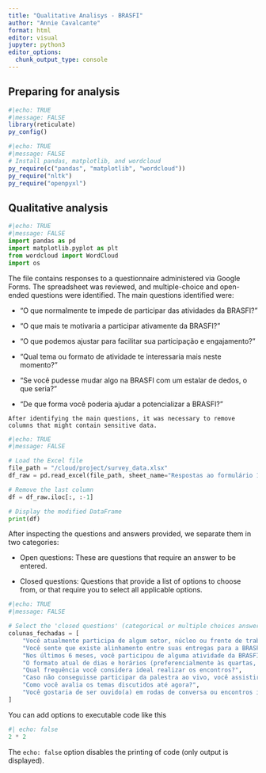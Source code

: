 ```yaml
---
title: "Qualitative Analisys - BRASFI"
author: "Annie Cavalcante"
format: html
editor: visual
jupyter: python3
editor_options: 
  chunk_output_type: console
---
```


## Preparing for analysis

```r
#|echo: TRUE
#|message: FALSE
library(reticulate)
py_config()

```

```r
#|echo: TRUE
#|message: FALSE
# Install pandas, matplotlib, and wordcloud
py_require(c("pandas", "matplotlib", "wordcloud"))
py_require("nltk")
py_require("openpyxl")


```

## Qualitative analysis

```python
#|echo: TRUE
#|message: FALSE
import pandas as pd
import matplotlib.pyplot as plt
from wordcloud import WordCloud
import os
```

The file contains responses to a questionnaire administered via Google Forms. The spreadsheet was reviewed, and multiple-choice and open-ended questions were identified. The main questions identified were:

-   "O que normalmente te impede de participar das atividades da BRASFI?"

-   "O que mais te motivaria a participar ativamente da BRASFI?"

-    "O que podemos ajustar para facilitar sua participação e engajamento?"

-   "Qual tema ou formato de atividade te interessaria mais neste momento?"

-    "Se você pudesse mudar algo na BRASFI com um estalar de dedos, o que seria?"

-    "De que forma você poderia ajudar a potencializar a BRASFI?"

    After identifying the main questions, it was necessary to remove columns that might contain sensitive data.

```python
#|echo: TRUE
#|message: FALSE

# Load the Excel file
file_path = "/cloud/project/survey_data.xlsx"
df_raw = pd.read_excel(file_path, sheet_name="Respostas ao formulário 1")  

# Remove the last column
df = df_raw.iloc[:, :-1]

# Display the modified DataFrame
print(df)

```

After inspecting the questions and answers provided, we separate them in two categories:

-   Open questions: These are questions that require an answer to be entered.

-   Closed questions: Questions that provide a list of options to choose from, or that require you to select all applicable options.

```python
#|echo: TRUE
#|message: FALSE

# Select the 'closed questions' (categorical or multiple choices answers)
colunas_fechadas = [
    "Você atualmente participa de algum setor, núcleo ou frente de trabalho dentro da BRASFI?",
    "Você sente que existe alinhamento entre suas entregas para a BRASFI e o retorno que você esperava (aprendizado, conexões, visibilidade, etc)?",
    "Nos últimos 6 meses, você participou de alguma atividade da BRASFI (Palestras, fóruns, webinars e mentoria)? (Você pode selecionar mais de uma opção)",
    "O formato atual de dias e horários (preferencialmente às quartas, 19h) são acessíveis para sua rotina?",
    "Qual frequência você considera ideal realizar os encontros?",
    "Caso não conseguisse participar da palestra ao vivo, você assistiria à gravação?",
    "Como você avalia os temas discutidos até agora?",
    "Você gostaria de ser ouvido(a) em rodas de conversa ou encontros informais da BRASFI?"
]
```

You can add options to executable code like this

```python
#| echo: false
2 * 2
```

The `echo: false` option disables the printing of code (only output is displayed).
